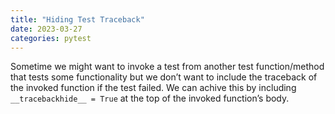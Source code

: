 ```yaml
---
title: "Hiding Test Traceback"
date: 2023-03-27
categories: pytest
---
```

Sometime we might want to invoke a test from another test function/method that tests some functionality but we don't want to include the traceback of the invoked function if the test failed. We can achive this by including `__tracebackhide__ = True` at the top of the invoked function's body.

